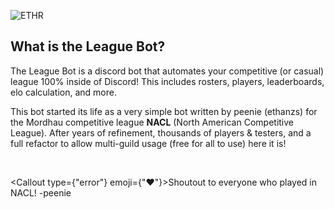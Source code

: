 
![ETHR](/banner-ng.png "ETHR")

## What is the League Bot?

The League Bot is a discord bot that automates your competitive (or casual) league 100% inside of Discord! This includes rosters, players,
leaderboards, elo calculation, and more.

This bot started its life as a very simple bot written by peenie (ethanzs) for the Mordhau competitive league **NACL**
(North American Competitive League). After years of refinement, thousands of players & testers, and a full refactor
to allow multi-guild usage (free for all to use) here it is!

<br/>
<Peccy/>

<Callout type={"error"} emoji={"❤️"}>Shoutout to everyone who played in NACL! -peenie</Callout>